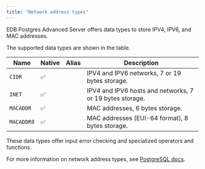 ```yaml
---
title: "Network address types"
---
```


EDB Postgres Advanced Server offers data types to store IPV4, IPV6, and MAC addresses.

The supported data types are shown in the table.

| Name      | Native | Alias  | Description                                                                       |
|-----------|--------|--------|-----------------------------------------------------------------------------------|
| `CIDR`    | ✅     |        | IPV4 and IPV6 networks, 7 or 19 bytes storage.                                    |
| `INET`    | ✅     |        | IPV4 and IPV6 hosts and networks, 7 or 19 bytes storage.                          |
| `MACADDR` | ✅     |        | MAC addresses, 6 bytes storage.                                                   |
| `MACADDR8`| ✅     |        | MAC addresses (EUI-64 format), 8 bytes storage.                                   |

These data types offer input error checking and specialized operators and functions.

For more information on network address types, see [PostgreSQL docs](https://www.postgresql.org/docs/current/datatype-net-types.html).
